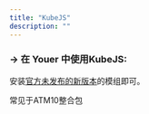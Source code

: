 ```yaml
---
title: "KubeJS"
description: ""
---
```


### -> 在 Youer 中使用KubeJS:
安装<a className="link link-info" href="https://maven.latvian.dev/releases/dev/latvian/mods/kubejs-neoforge/2101.7.2-build.194/kubejs-neoforge-2101.7.2-build.194.jar" target="_blank">官方未发布的新版本</a>的模组即可。

常见于ATM10整合包